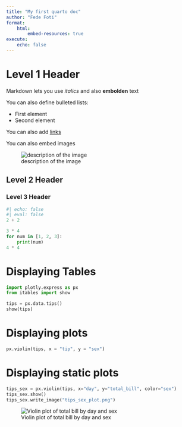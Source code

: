 ```yaml
---
title: "My first quarto doc"
author: "Fede Foti"
format: 
    html: 
        embed-resources: true
execute:
    echo: false
---
```


# Level 1 Header

Markdown lets you use *italics* and also **embolden** text

You can also define bulleted lists:

- First element
- Second element

You can also add [links](https://thegraphcourses.org)

You can also embed images

![description of the image](Images/Image%20graph%20courses.webp)

## Level 2 Header

### Level 3 Header


```python
#| echo: false
#| eval: false
2 + 2
```
```python
3 * 4
for num in [1, 2, 3]:
    print(num)
4 * 4
```

# Displaying Tables

```python
import plotly.express as px
from itables import show

tips = px.data.tips()
show(tips)
```

# Displaying plots

```python
px.violin(tips, x = "tip", y = "sex")
```

# Displaying static  plots

```python
tips_sex = px.violin(tips, x="day", y="total_bill", color="sex")
tips_sex.show()
tips_sex.write_image("tips_sex_plot.png")
```

![Violin plot of total bill by day and sex](tips_sex_plot.png)